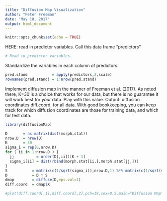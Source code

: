 ```yaml
---
title: "Diffusion Map Visualization"
author: "Peter Freeman"
date: "May 18, 2017"
output: html_document
---
```


```r
knitr::opts_chunk$set(echo = TRUE)
```

HERE: read in predictor variables. Call this data frame "predictors"
```r
# Read in predictor variables.
```

Standardize the variables in each column of predictors.
```r
pred.stand           = apply(predictors,2,scale)
rownames(pred.stand) = 1:nrow(pred.stand)
```

Implement diffusion map in the manner of Freeman et al. (2017). As noted there, K=30 is a choice that works for our data, but
  there is no guarantee it will work best for *your* data. Play with this value.
Output: diffusion coordinates diff.coord, for all data. With good bookkeeping, you can keep track for which diffusion coordinates
  are those for training data, and which for test data.
```r
library(diffusionMap)

D       = as.matrix(dist(morph.stat))
nrow.D  = nrow(D)
K       = 30
sigma_i = rep(0,nrow.D)
for ( ii in 1:nrow.D ) {
  jj          = order(D[,ii])[K + 1]
  sigma_i[ii] = dist(rbind(morph.stat[ii,],morph.stat[jj,]))
}
S           = matrix(c(1/sqrt(sigma_i)),nrow.D,1) %*% matrix(c(1/sqrt(sigma_i)),1,nrow.D)
D           = D * S
dmap        = diffuse(D,eps.val=1)
diff.coord  = dmap$X

#plot(diff.coord[,1],diff.coord[,2],pch=19,cex=0.5,main="Diffusion Map",xlab="First Coordinate",ylab="Second Coordinate")
```